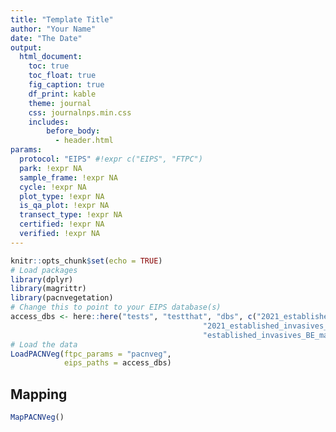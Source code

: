 ```yaml
---
title: "Template Title"
author: "Your Name"
date: "The Date"
output: 
  html_document:
    toc: true
    toc_float: true
    fig_caption: true
    df_print: kable
    theme: journal
    css: journalnps.min.css
    includes:
        before_body:
          - header.html
params:
  protocol: "EIPS" #!expr c("EIPS", "FTPC")
  park: !expr NA
  sample_frame: !expr NA
  cycle: !expr NA
  plot_type: !expr NA
  is_qa_plot: !expr NA
  transect_type: !expr NA
  certified: !expr NA
  verified: !expr NA
---
```


```r
knitr::opts_chunk$set(echo = TRUE)
# Load packages
library(dplyr)
library(magrittr)
library(pacnvegetation)
# Change this to point to your EIPS database(s)
access_dbs <- here::here("tests", "testthat", "dbs", c("2021_established_invasives_1_20210129.mdb",
                                           "2021_established_invasives_2_20210129.mdb",
                                           "established_invasives_BE_master_20210818.mdb"))
# Load the data
LoadPACNVeg(ftpc_params = "pacnveg",
            eips_paths = access_dbs)
```

## Mapping

```r
MapPACNVeg()
```

